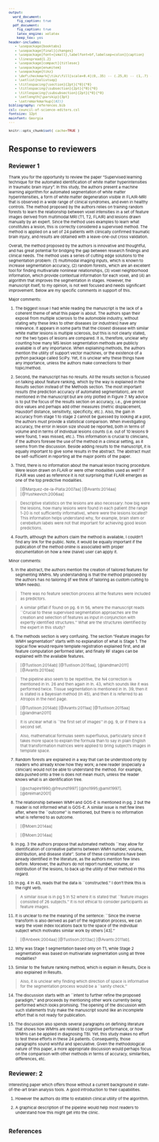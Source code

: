 ```yaml
---
output:
  word_document:
    fig_caption: true
  pdf_document:
    fig_caption: true
    latex_engine: xelatex
    keep_tex: yes
header-includes:
   - \usepackage{booktabs}
   - \usepackage[final]{changes}
   - \usepackage[font={small},labelfont=bf,labelsep=colon]{caption}
   - \linespread{1.2}
   - \usepackage[compact]{titlesec}
   - \usepackage{enumitem}
   - \usepackage{tikz}
   - \def\checkmark{\tikz\fill[scale=0.4](0,.35) -- (.25,0) -- (1,.7) -- (.25,.15) -- cycle;}
   - \setlist{nolistsep}
   - \titlespacing{\section}{2pt}{*0}{*0}
   - \titlespacing{\subsection}{2pt}{*0}{*0}
   - \titlespacing{\subsubsection}{2pt}{*0}{*0}
   - \setlength{\parskip}{3pt}
   - \setremarkmarkup{(#2)}
bibliography: references.bib
csl: council-of-science-editors.csl
fontsize: 12pt
mainfont: Georgia
---
```


<style type="text/css">
body,
code.bash{
  font-size: 8px;
}
pre {
  font-size: 8px
}
</style>



```r
knitr::opts_chunk$set( cache=TRUE )
```

# Response to reviewers

_\textcolor{blue}{We appreciate the time spent by the editors and reviewers in
assessing our manuscript.  Please see below for a point-by-point response to the
issues raised.}_

## Reviewer 1

Thank you for the opportunity to review the paper "Supervised learning
technique for the automated identification of white matter
hyperintensities in traumatic brain injury". In this study, the authors
present a machine learning algorithm for automated segmentation of white
matter hyperintensities, a form of white matter degeneration visible in
FLAIR-MRI that is observed in a wide range of clinical syndromes, and
even in healthy controls. The method proposed by the authors relies on
training random forests to learn the relationship between voxel
intensities in a set of feature images derived from multimodal MRI (T1,
T2, FLAIR) and lesions drawn manually by an expert. Since the method uses
examples to learn what constitutes a lesion, this is correctly considered
a supervised method. The method is applied on a set of 24 patients with
clinically confirmed traumatic brain injury, and results are obtained
with a leave-one-out cross validation.

Overall, the method proposed by the authors is innovative and thoughtful,
and has great potential for bridging the gap between research findings
and clinical needs. The method uses a series of cutting edge solutions to
the segmentation problem: (1) multimodal imaging inputs, which is known
to increase segmentation accuracy, (2) random forests, which are an
excellent tool for finding multivariate nonlinear relationships, (3)
voxel neighborhood information, which provide contextual information for
each voxel, and (4) an algorithm that improves the segmentation in
stages. However, the manuscript itself, to my opinion, is not well
focused and needs significant improvement. Below are my specific comments
in support of this.

> _\textcolor{blue}{We thank the reviewer for the generally positive assessment of our work.  We also
> appreciate the detailed critique below to help us improve specific aspects of the
> presentation.}_

Major comments:

1. The biggest issue I had while reading the manuscript is the lack of a
coherent theme of what this paper is about. The authors span their exposé
from multiple sclerosis to the automobile industry, without stating why
these links to other diseases (or industries) have any relevance. It
appears in some parts that the closest disease with similar white matter
lesions is multiple sclerosis, but this is not clearly stated, nor the
two types of lesions are compared. It is, therefore, unclear why counting
how many MS lesion segmentation methods are publicly available is of any
importance. When explaining methods, the authors mention the utility of
support vector machines, or the existence of a python package called
SciPy. Yet, it is unclear why these things have any importance, unless
the authors make connections to their topic/method.

> _\textcolor{blue}{We reduced the introduction to limit the clinical motivation to a
TBI context and removed mention of multiple sclerosis to remove any assumption of
disease similarity (although the segmentation approaches can be similar).  We also
removed the paragraph dealing with publicly available software for neuroimaging analysis.
}_

2. Second, the manuscript has no results. All the results section is focused
on talking about feature ranking, which by the way is explained in the
Results section instead of the Methods section. The most important
results (the prediction accuracy of automated segmentation), are not
mentioned in the manuscript but are only plotted in Figure 7. My advice
is to put the focus of the results section on accuracy, i.e., give
precise dice values and perhaps add other measures (metric displacement,
Hausdorf distance, sensitivity, specificity, etc.). Also, the gain in
accuracy from stage 1 to stage 2 cannot be guessed by looking at a plot,
the authors must provide a statistical comparison. When investigating
accuracy, the error in lesion size should be reported, both in terms of
volume and in terms of individual lesions counts (i.e. out of 10 lesions
9 were found, 1 was missed, etc.). This information is crucial to
clinicians, if the authors foresee the use of the method in a clinical
setting, as it seems from the discussion. Beside adding results to the
manuscript, it is equally important to give some results in the abstract.
The abstract must be self-sufficient in reporting all the major points of
the paper.

> _\textcolor{red}{Nick}_

3. Third, there is no information about the manual lesion tracing procedure.
Were lesion drawn on FLAIR or were other modalities used as well? If
FLAIR was used as reference it is not surprising that FLAIR emerges as
one of the top predictive modalities.

> _\textcolor{blue}{We added the following to the Methods section:}_

> \textcolor{blue}{The first author (J. R. S.) performed the manual WMH tracings for all 26  subjects.  J. R. S. is a radiologist certified by the American Board of Radiology, with a certificate of advanced qualification in vascular and interventional radiology, over 18 years of research experience in TBI, and 6 years of clinical imaging experience.  All multi-modal MR dicom image slices were converted to the nifti file format. Given the utility of the FLAIR sequence in detecting white matter lesions in TBI}  [@Marquez-de-la-Plata:2007aa]\textcolor{blue}{, all nifti image volumes for each subject were rigidly aligned to the FLAIR image of that subject using the ANTs software} [@Avants:2014aa] \textcolor{blue}{.  The normalized MRI volumes were then provided to J. R. S. who traced each lesion using the ITK-SNAP tool} [@Yushkevich:2006aa]
> \textcolor{blue}{ which has multi-image overlay capabilities for visualizing all modalities in all three canonical views.}

> Descriptive statistics on the lesions are also necessary: how big were the
> lesions, how many lesions were found in each patient (the range 1-20 is not sufficiently
> informative), where were the lesions located? This information helps
> understand why, for example, brain stem or cerebellum labels were not
> that important for achieving good lesion predictions.

> _\textcolor{blue}{We added the following sentence to the opening paragraph of the
Imaging subsection of the Methods section:}_

> \textcolor{blue}{All lesions were isolated in the white matter of the cerebrum.
Table 1 provides a descriptive statistical summary of the variation in lesion load across the selected cohort.}

> _\textcolor{blue}{as well as the corresponding table:}_

\input{trainingData.tex}

\clearpage

4. Fourth, although the authors claim the method is available, I couldn't
find any link for the public. Note, it would be equally important if the
publication of the method online is associated with proper documentation
on how a new (naive) user can apply it.

> _\textcolor{blue}{Our methodological publication history demonstrates that we are
very supportive of open science and have released both code and data in conjunction
with these publications in public forums, such as github.  However, permission to
publicly release the data for this data has not yet been obtained and so we removed
the mention of public availability.  However, when we do get permission, it will
be posted to the github repository associated with this manuscript
(https://github.com/ntustison/WatchMeHyperventilate) for future readers.
}_

Minor comments:

5. In the abstract, the authors mention the creation of tailored features
for segmenting WMHs. My understanding is that the method proposed by the
authors has no tailoring (if we think of tailoring as custom cutting to
WMH needs).

> _\textcolor{blue}{We removed the word ``tailor'' in its various forms in the
manuscript to avoid the misreading described by the reviewer.}_

> There was no feature selection process all the features were
> included as predictors.

> _\textcolor{blue}{Although feature selection is mentioned in the manuscript, nowhere
do we mention or imply any type of computational feature selection.  There was
a feature selection process in that we selected ones from the myriad feature images that
one can possibly produce based on our targeted application, i.e. WMHs.}_

> A similar pitfall if found on pg. 6 ln 56, where
> the manuscript reads ``Crucial to these supervised segmentation approaches
> are the creation and selection of features as input in conjunction with
> expertly identified structures.'' What are the structures identified by
> the expert in this study?

> _\textcolor{blue}{For this particular application, white matter hyperintensities
are the structure of interest.  We have re-emphasized this point by writing:
}_

> \textcolor{blue}{Crucial to these supervised segmentation approaches are the creation and selection of
``features'' as input (i.e., feature images constructed from the training data)
in conjunction with expertly identified structures of interest
(i.e., WMHs) for model construction.}

6. The methods section is very confusing. The section "Feature images for
WMH segmentation" starts with no explanation of what is Stage 1. The
logical flow would require template registration explained first, and all
feature computation performed later, and finally RF stages can be
explained with the available features.

> _\textcolor{blue}{We added Figure 1 which gives an overview of the basic workflow.
>   It can be seen below in response to item 2 of Reviewer 2.  We reference
>   this figure numerous times in the text as a visual explanatory aid.}_
> _\textcolor{blue}{We also added a paragraph at the beginning of the "Quantitative analysis" subsection
>   which gives an overview of the methods section including an description of Stage 1 and Stage2.}_
>
>   \textcolor{blue}{Figure 1 provides a graphical overview of the proposed workflow.  The major components
include offline generation of symmetric multimodal templates, the creation of
feature images from the training data which are then employed for statistical
prediction using a concatenated random forest framework.  This framework involves
the use of two random forest models where the outcome (i.e., the tissue
probability estimates) of the first RF model application,
which we denote as ``Stage1 '', is used as input (along with the original set of
feature images) to a refinement RF model segmentation which we denote as ``Stage 2''.
Once these offline steps
are performed, a new, unsegmented subject can then be processed using the proposed pipeline.}
>
> _\textcolor{blue}{We also added a subsection explaining the symmetric multimodal template:}_
>
> \textcolor{blue}{Following} [@Tustison:2014ab] \textcolor{blue}{and} [@Tustison:2015aa], \textcolor{blue}{optimally derived templates
> serve for both brain tissue segmentation (for the derivation of tissue prior probability maps) and generation of asymmetry feature images.
> For this work we use the multi-modal data available from the public MMRR data set}
> [@landman2011]\textcolor{blue}{.  We used all 46 multi-modal acquisitions of that study to produce a multi-modal template according to the procedure described in} [@Avants:2010aa] \textcolor{blue}{which
> results in a mean (in terms of both shape and intensity) multivariate template representing the entire cohort.  Mid-canonical slices of the FLAIR, T1, and T2 components are illustrated in Figure 2.}
>
> _\textcolor{blue}{These changes complement the edits made in response to other review items.}_


> The pipeline also seem to be
> repetitive, the N4 correction is mentioned in ln. 26 and then again in
> ln. 43, which sounds like it was performed twice. Tissue segmentation is
> mentioned in ln. 39, then it is stated is a Bayesian method (ln 45), and
> then it is referred to as Atropos in the next page.

> _\textcolor{blue}{The two mentions of N4 are due to the fact that they are associated
with two distinct pipelines:  1) preparation of the images for extracting feature values
and 2) brain extration and $n$-tissue segmentation.  We rewrote the section in question
to avoid any confusing redundancy:}_

> _\textcolor{blue}{The T1 image is then processed via the ANTs brain
extraction and normal tissue segmentation pipelines}_ [@Tustison:2014ab]
> _\textcolor{blue}{.  The result is a mask delineating the brain
parenchyma and probabilistic estimates of the CSF, gray matter, white matter,
deep gray matter, brain stem, and cerebellum}_ [@Avants:2011aa]
> _\textcolor{blue}{.  These provide the expertly annotated labels for the
first six tissue labels given above.  Tissue prior probability maps for segmentation
are from multi-model optimal symmetric shape/intensity templates}_ [@Tustison:2015aa]
> _\textcolor{blue}{created from the public MMRR data set}_  [@landman2011]
> _\textcolor{blue}{(cf Figure 3).}_



> It is unclear what is ``the first set of images'' in pg. 9, or if there is a second set.

> _\textcolor{blue}{We clarified this confusion by changing the sentence in question from}_

> \textcolor{blue}{To model the intensity information the first set of images simply includes the
> preprocessed and normalized intensity FLAIR, T1, and T2 image voxel values.}

> _\textcolor{blue}{to}_

> \textcolor{blue}{Feature values include the preprocessed FLAIR, T1, and T2 image voxel intensities.}

> Also, mathematical formulas seem superfluous, particularly since it takes more
> space to explain the formula than to say in plain English that
> transformation matrices were applied to bring subject's images in
> template space.

> _\textcolor{blue}{Done.  We removed the mathematical formulas.}_

7. Random forests are explained in a way that can be understood only by
readers who already know how they work; a new reader (especially a
clinician) would not be able to understand the method. For example, data
pushed onto a tree is does not mean much, unless the reader knows what is
an identification tree.

> _\textcolor{blue}{
We revised the explanation of random forests as follows:}_

> \textcolor{blue}{The basic component of
the random forest paradigm is the ``decision tree'' often represented by a flowchart or
graph where internal nodes represent ``tests'', or decisions, and the edges represent the outcome of those tests.  The final, or end, nodes represent the various classsifications produced by traversal through the decision tree.  For the proposed application, individual
voxels (and their corresponding feature values) are introduced at the root of a particular
decision tree and traverse the edges and internal nodes ultimately ending up at one of
the classification nodes according to the tests at each internal node.  A single random
forest model will consist of many such trees (often refered to as an ``ensemble'').}
> \textcolor{blue}{Although decision trees had been extensively studied, the success of employing collections of such weak learners for boosting machine learning performance
(e.g., AdaBoost)} [@schapire1990;@freund1997]
>  \textcolor{blue}{influenced the similarly sytled conglomeration of decision trees into ``forests'' with randomized node optimization} [@ho1995;@amit1997].
\textcolor{blue}{Finally, Breiman} [@breiman2001]
\textcolor{blue}{improved accuracy by random sampling of training data (i.e., ``bagging'') resulting
in the current random forest technique applied here.}
> \textcolor{blue}{As voxels and their feature values are ``pushed'' through each decision tree in the forest,  votes for each label are accumulated and converted to probability values for all classification possiblilities at
each voxel location.}

8. The relationship between WMH and GOS-E is mentioned in pg. 2 but the
reader is not informed what is GOS-E.
A similar issue is met few lines
after, where the ``outcome'' is mentioned, but there is no information what
is referred to as outcome.

> _\textcolor{blue}{The sentence in question reads:}_

> \textcolor{blue}{Further, volume of FLAIR lesions within the corpus
callosum, brainstem, and thalamus in patients with severe TBI correlates
with Glasgow Outcome-Extended (GOS-E) scores.} [@Moen:2014aa]

> _\textcolor{blue}{Although the full phrase corresponding to the acronym
in question is provided prior to the acronym in the text (along with an
explanatory reference), we have added the following clarification:}_

> \textcolor{blue}{Further, volume of FLAIR lesions within the corpus
callosum, brainstem, and thalamus in patients with severe TBI correlates
with Glasgow Outcome-Extended (GOS-E) scores} [@Moen:2014aa]
> \textcolor{blue}{---a numeric groupwise assessment used to
classify ``outcome'' in TBI patients where ``outcome'' refers to the
spectrum of possible prognoses from death to disability to recovery.}

9. In pg. 3 the authors propose that automated methods ``may allow for
identification of correlative patterns between WMH number, volume,
distribution, and disease state''. Some of these correlations have been
already identified in the literature, as the authors mention few lines
before. Moreover, the authors do not report number, volume, or
distribution of the lesions, to back up the utility of their method in
this regard.

> _\textcolor{red}{Here.}_

10. In pg. 4 ln 43, reads that the data is ``constructed.'' I don't think this
is the right verb.

> _\textcolor{blue}{We agree that the sentence in question could be read this way.
We have, therefore, clarified the sentence in question to read
``Once the ensemble of decision trees is constructed, data to be classified is ``pushed''
through each decision tree resulting in a single classification ``vote'' per tree.``}_

> A similar issue is in pg 5 ln 52 where it is stated that ``feature images
> consisted of 26 subjects.'' It is not ethical to consider participants as feature
> images.

> _\textcolor{blue}{This was a grammatical mistake, not a question of
ethics.  It has been fixed: ``The feature images
were derived from MR acquisitions of 26 subjects\ldots''}_

11. It is unclear to me the meaning of the sentence: ``Since the inverse
transform is also derived as part of the registration process, we can
warp the voxel index locations back to the space of the individual
subject which motivates similar work by others [43].''

> _\textcolor{blue}{The sentences were rewritten as follows:}_

> \textcolor{blue}{Similar feature images were used in}
[@Anbeek:2004aa]
> \textcolor{blue}{although, unlike the proposed framework, this previous work lacks
> normalization to the standard
> coordinate system provided by the template to dramatically improve spatial specificity
> across all subjects.  To generate these images, the T1 image of each subject is
> registered to the T1 template component using a B-spline variant} [@Tustison:2013ac]
> \textcolor{blue}{of the well-known ANTs Symmetric Normalization (SyN) algorithm} [@Avants:2011ab].
> \textcolor{blue}{Using the derived transforms, the template coordinate images are warped back to the space of the individual subject.}



12. Why was Stage 1 segmentation based only on T1, while Stage 2 segmentation
was based on multivariate segmentation using all three modalities?

> _\textcolor{blue}{We added the following clarification:}_

> \textcolor{blue}{In order to maximize the spatial information for the $n$-tissue segmentation
process following the voxelwise RF classification of Stage 1, we use all three
aligned preprocessed images for multivariate segmentation during the second stage.}

13. Similar to the feature ranking method, which is explain in Results, Dice
is also explained in Results.

> _\textcolor{blue}{We removed the equation for the Dice metric and described the
evaluation procedure in the Methods section.}_

> Also, it is unclear why finding which direction of space is informative for the
> segmentation process would be a ``sanity check.''

> _\textcolor{blue}{We removed this section to avoid unnecessary confusion.}_

14. The discussion starts with an ``intent to further refine the proposed
paradigm,'' and proceeds by mentioning other work currently being
performed which looks promising. The opening of the discussion with such
statements truly make the manuscript sound like an incomplete effort that
is not ready for publication.

> _\textcolor{blue}{We appreciate the positive view of our current work.
The full sentence in question is ``Although only a
single expert was used to produce the manual labelings, our intent is to
further refine the proposed paradigm by crowdsourcing with feedback from
other experts who interact with both the data and methodology.''
In our opinion, simply mentioning specific details regarding future work
does not mean that the manuscript ``sounds like an incomplete effort.''
Rather, it is simply an admission, similar to much of what is reported
in the literature, that our research program is ongoing.}_

15. The discussion also spends several paragraphs on defining literature that
shows how WMHs are related to cognitive performance, or how WMHs can be
applied in diagnosing TBI. Yet, this study makes no effort to test these
efforts in these 24 patients. Consequently, those paragraphs sound
wishful and speculative. Given the methodological nature of this paper, a
more appropriate discussion would perhaps focus on the comparison with
other methods in terms of accuracy, similarities, differences, etc.

> _\textcolor{red}{Get rid of the paragraphs in question.  Need to redo evaluation
to discuss.}_

## Reviewer: 2

Interesting paper which offers those without a current background in
state-of-the-art brain analysis tools. A good introduction to their capabilities.

> _\textcolor{blue}{We thank the reviewer for the positive comments regarding our work.}_

1. However the authors do little to establish clinical utility of the
algorithm.

> _\textcolor{blue}{We appreciate
> the opportunity to clarify the precise nature of our contribution which is methodological
> (vs. clinical).  We have shortened the introduction to focus specifically on previous TBI
clinical research involving WMHs and then pointing to the need for automated
techniques to minimize the variability and time requirements of manual
segmentation of WMHs.  This would allow for large-scale studies and potentially more accurate
and reproducible quantitation.
}_

2. A graphical description of the pipeline would help most
readers to understand how this might get into the clinic.

> _\textcolor{blue}{Done.  We added the following figure as a graphical description of
> the pipeline to the manuscript:}_

![\textcolor{blue}{Workflow illustration for the proposed pipeline.  Processing of the multi-modal
input MRI for a single subject, using the multi-modal symmetric template, results in
the generation of the feature images.  These feature images are used as input to the
Stage 1 RF model producing the initial RF probability map estimates.  The Stage 1
voting maps, the original feature images, and the Stage 2 RF model result in the
final voting maps which includes the WMH probability estimate.  Note that the RF models
are constructed once from a set of training data which are processed using the
same feature-construction pipeline as the single-subject input MRI.}](Figures/wmhPipeline.png)

\clearpage

## References
